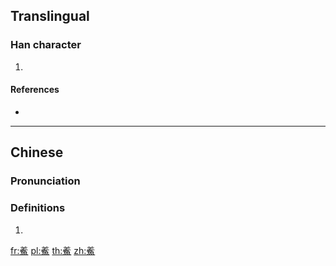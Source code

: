 {{character info/new}}
{{also|鲝}}
==Translingual==

===Han character===
{{Han char|rn=195|rad=魚|as=06|sn=17|four=|canj=TQNWF}}

# {{defn|Han|sort=魚06}}

====References====
* {{Han ref|kx=1470.210|dkj=46156|dj=2003.140|hdz=74689.020|uh=9BBA|ud=39866}}

----

==Chinese==
{{zh-forms|s=鲝}}

===Pronunciation===
{{zh-pron
|m=zhǎ
|cat=
}}

===Definitions===
{{zh-hanzi}}

# {{rfdef|zh}}
[[fr:鮺]]
[[pl:鮺]]
[[th:鮺]]
[[zh:鮺]]
